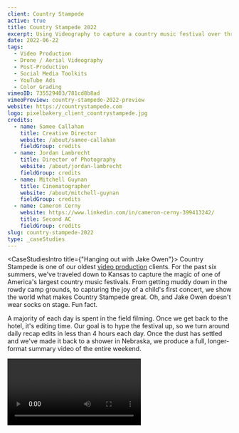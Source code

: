 ```yaml
---
client: Country Stampede
active: true
title: Country Stampede 2022
excerpt: Using Videography to capture a country music festival over three days to help drive ticket sale conversions on Instagram.
date: 2022-06-22
tags:
  - Video Production
  - Drone / Aerial Videography
  - Post-Production
  - Social Media Toolkits
  - YouTube Ads
  - Color Grading
vimeoID: 735529403/781cd8b8ad
vimeoPreview: country-stampede-2022-preview
website: https://countrystampede.com
logo: pixelbakery_client_countrystampede.jpg
credits:
  - name: Samee Callahan
    title: Creative Director
    website: /about/samee-callahan
    fieldGroup: credits
  - name: Jordan Lambrecht
    title: Director of Photography
    website: /about/jordan-lambrecht
    fieldGroup: credits
  - name: Mitchell Guynan
    title: Cinematographer
    website: /about/mitchell-guynan
    fieldGroup: credits
  - name: Cameron Cerny
    website: https://www.linkedin.com/in/cameron-cerny-399413242/
    title: Second AC
    fieldGroup: credits
slug: country-stampede-2022
type: _caseStudies
---
```

<CaseStudiesIntro title={"Hanging out with Jake Owen"}>
Country Stampede is one of our oldest [video production](/services/video-production) clients. For the past six summers, we've traveled down to Kansas to capture the magic of one of America's largest country music festivals. From getting muddy down in the rowdy camp grounds, to capturing the joy of a child's first concert, we show the world what makes Country Stampede great. Oh, and Jake Owen doesn't wear socks on stage. Fun fact.

A majority of each day is spent in the field filming. Once we get back to the hotel, it's editing time. Our goal is to hype the festival up, so we turn around daily recap edits in less than 4 hours each day. Once the dust has settled and we've made it back to a shower in Nebraska, we produce a full, longer-format summary video of the entire weekend.

</CaseStudiesIntro>
<InnerWrapper>
     <Video url='https://vimeo.com/730382007/b22254470e     ' title='Day 01 Recap'/>
     <Video url='https://vimeo.com/730618411/e930e150bc' title='Day 02 Recap'/>
     <Video url='https://vimeo.com/731902960/c272b76b23' title='Day 03 Recap'/>

</InnerWrapper>
